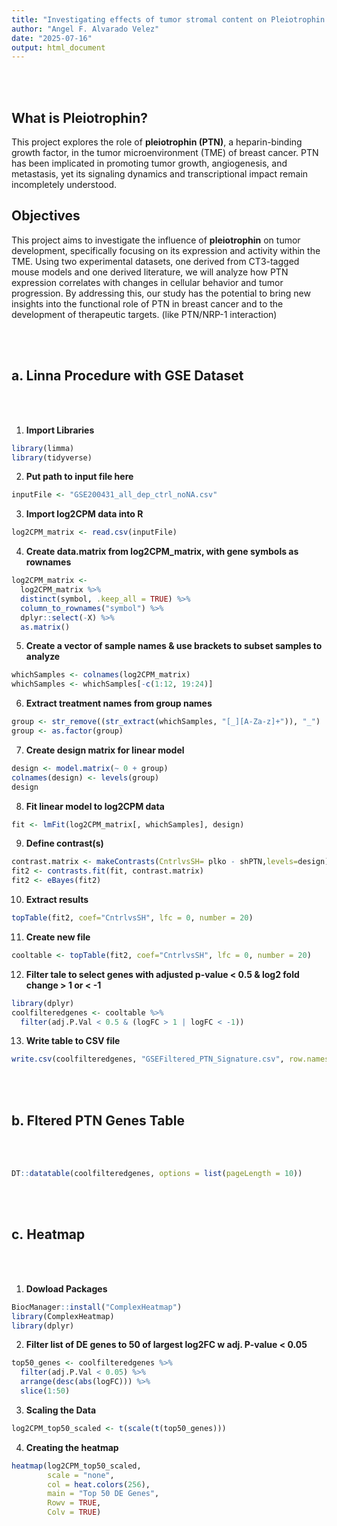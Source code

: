 ```yaml
---
title: "Investigating effects of tumor stromal content on Pleiotrophin (PTN) signaling in mouse models of Triple Negative Breast Cancer"
author: "Angel F. Alvarado Velez"
date: "2025-07-16"
output: html_document
---
```


<br><br>

## What is Pleiotrophin?

This project explores the role of **pleiotrophin (PTN)**, a heparin-binding growth factor, in the tumor microenvironment (TME) of breast cancer. PTN has been implicated in promoting tumor growth, angiogenesis, and metastasis, yet its signaling dynamics and transcriptional impact remain incompletely understood.

## Objectives

This project aims to investigate the influence of **pleiotrophin** on tumor development, specifically focusing on its expression and activity within the TME. Using two experimental datasets, one derived from CT3-tagged mouse models and one derived literature, we will analyze how PTN expression correlates with changes in cellular behavior and tumor progression. By addressing this, our study has the potential to bring new insights into the functional role of PTN in breast cancer and to the development of therapeutic targets. (like PTN/NRP-1 interaction)

<br><br>

## a. Linna Procedure with GSE Dataset

<br><br>

1.  **Import Libraries**

```r
library(limma)
library(tidyverse)
```

2.  **Put path to input file here**

```r
inputFile <- "GSE200431_all_dep_ctrl_noNA.csv"
```

3.  **Import log2CPM data into R**

```r
log2CPM_matrix <- read.csv(inputFile)  
```

4.  **Create data.matrix from log2CPM_matrix, with gene symbols as rownames**

```r
log2CPM_matrix <-                     
  log2CPM_matrix %>%
  distinct(symbol, .keep_all = TRUE) %>%
  column_to_rownames("symbol") %>%
  dplyr::select(-X) %>%
  as.matrix()
```

5.  **Create a vector of sample names & use brackets to subset samples to analyze**

```r
whichSamples <- colnames(log2CPM_matrix)
whichSamples <- whichSamples[-c(1:12, 19:24)]  
```

6.  **Extract treatment names from group names**

```r
group <- str_remove((str_extract(whichSamples, "[_][A-Za-z]+")), "_")
group <- as.factor(group) 
```

7.  **Create design matrix for linear model**

```r
design <- model.matrix(~ 0 + group)
colnames(design) <- levels(group)
design
```

8.  **Fit linear model to log2CPM data**

```r
fit <- lmFit(log2CPM_matrix[, whichSamples], design)
```

9.  **Define contrast(s)**

```r
contrast.matrix <- makeContrasts(CntrlvsSH= plko - shPTN,levels=design)
fit2 <- contrasts.fit(fit, contrast.matrix)
fit2 <- eBayes(fit2)
```

10. **Extract results**

```r
topTable(fit2, coef="CntrlvsSH", lfc = 0, number = 20)
```

11. **Create new file**

```r
cooltable <- topTable(fit2, coef="CntrlvsSH", lfc = 0, number = 20)
```

12. **Filter tale to select genes with adjusted p-value \< 0.5 & log2 fold change \> 1 or \< -1**

```r
library(dplyr)
coolfilteredgenes <- cooltable %>%
  filter(adj.P.Val < 0.5 & (logFC > 1 | logFC < -1))
```

13. **Write table to CSV file**

```r
write.csv(coolfilteredgenes, "GSEFiltered_PTN_Signature.csv", row.names = FALSE)
```

<br><br>

## b. Fltered PTN Genes Table

<br><br>

```r
DT::datatable(coolfilteredgenes, options = list(pageLength = 10))
```

<br><br>

## c. Heatmap

<br><br>

1. **Dowload Packages**

```r
BiocManager::install("ComplexHeatmap")
library(ComplexHeatmap)
library(dplyr)
```

2. **Filter list of DE genes to 50 of largest log2FC w adj. P-value < 0.05**
```r
top50_genes <- coolfilteredgenes %>%
  filter(adj.P.Val < 0.05) %>%
  arrange(desc(abs(logFC))) %>%
  slice(1:50)
```

3. **Scaling the Data**
```r
log2CPM_top50_scaled <- t(scale(t(top50_genes)))
```

4. **Creating the heatmap**

```r
heatmap(log2CPM_top50_scaled,
        scale = "none",           
        col = heat.colors(256),   
        main = "Top 50 DE Genes",
        Rowv = TRUE,            
        Colv = TRUE)            
```






